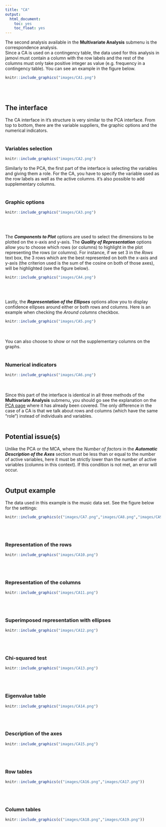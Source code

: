 ```yaml
---
title: "CA"
output:
  html_document:
    toc: yes
    toc_float: yes
---
```


The second analysis available in the **Multivariate Analysis** submenu is the correspondence analysis.\
Since a CA is used on a contingency table, the data used for this analysis in jamovi must contain a column with the row labels and the rest of the columns must only take positive integer as value (e.g. frequency in a contingency table). You can see an example in the figure below.
```r
knitr::include_graphics("images/CA1.png")
```
<br><br />


## **The interface**

The CA interface in it's structure is very similar to the PCA interface. From top to bottom, there are the variable suppliers, the graphic options and the numerical indicators.
<br><br />

### Variables selection

```r
knitr::include_graphics("images/CA2.png")
```

Similarly to the PCA, the first part of the interface is selecting the variables and giving them a role. For the CA, you have to specify the variable used as the row labels as well as the active columns. it's also possible to add supplementary columns.
<br><br />

### Graphic options

```r
knitr::include_graphics("images/CA3.png")
```
<br><br />

The __*Components to Plot*__ options are used to select the dimensions to be plotted on the x-axis and y-axis. The __*Quality of Representation*__ options allow you to choose which rows (or columns) to highlight in the plot representing the rows (or columns). For instance, if we set 3 in the *Rows* text box, the 3 rows which are the best represented on both the x-axis and y-axis (the criterion used is the sum of the cosine on both of those axes), will be highlighted (see the figure below).

```r
knitr::include_graphics("images/CA4.png")
```
<br><br />

Lastly, the __*Representation of the Ellipses*__ options allow you to display confidence ellipses around either or both rows and columns. Here is an example when checking the *Around columns* checkbox.

```r
knitr::include_graphics("images/CA5.png")
```
<br><br />
You can also choose to show or not the supplementary columns on the graphs.
<br><br />

### Numerical indicators
```r
knitr::include_graphics("images/CA6.png")
```
<br><br />
Since this part of the interface is identical in all three methods of the **Multivariate Analysis** submenu, you should go see the explanation on the [PCA page](PCA.html#numerical-indicators) where it has already been covered. The only difference in the case of a CA is that we talk about rows and columns (which have the same "role") instead of individuals and variables.
<br><br />

## **Potential issue(s)**

Unlike the PCA or the MCA, where the *Number of factors* in the __*Automatic Description of the Axes*__ section must be less than or equal to the number of active variables, here it must be strictly lower than the number of active variables (columns in this context). If this condition is not met, an error will occur.
<br><br />

## **Output example**

The data used in this example is the music data set.
See the figure below for the settings:
```r
knitr::include_graphics(c("images/CA7.png","images/CA8.png","images/CA9.png"))
```
<br><br />

### Representation of the rows
```r
knitr::include_graphics("images/CA10.png")
```
<br><br />

### Representation of the columns
```r
knitr::include_graphics("images/CA11.png")
```
<br><br />

### Superimposed representation with ellipses
```r
knitr::include_graphics("images/CA12.png")
```
<br><br />

### Chi-squared test
```r
knitr::include_graphics("images/CA13.png")
```
<br><br />

### Eigenvalue table
```r
knitr::include_graphics("images/CA14.png")
```
<br><br />

### Description of the axes
```r
knitr::include_graphics("images/CA15.png")
```
<br><br />

### Row tables
```r
knitr::include_graphics(c("images/CA16.png","images/CA17.png"))
```
<br><br />

### Column tables
```r
knitr::include_graphics(c("images/CA18.png","images/CA19.png"))
```
<br><br />